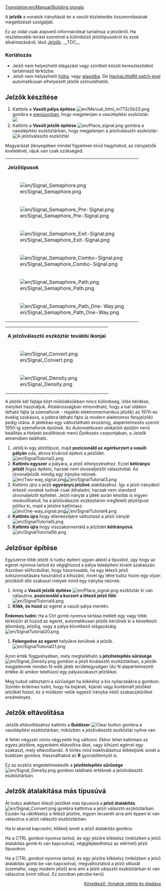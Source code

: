 [[Translation:en/Manual/Building signals]]


{{hu/Oktatás}}

A '''jelzők'''  a vonatok irányítását és a vasúti közlekedés összeomlásának megelőzését szolgálják.

Ez az oldal csak alapvető információkat tartalmaz a jelzőkről. Ha részletesebb leírást szeretnél a különböző jelzőtípusokról és azok alkalmazásáról, lásd [[hu/Manual/Jelzők|Jelzők]].
__TOC__
===Korlátozás===
* Jelző nem helyezhető elágazást vagy szintbeli közúti kereszteződést tartalmaző térközbe.
* Jelző nem helyezhető [[hu/Manual/Hidak|hídra]], vagy [[hu/Manual/Alagutak|alagútba]]. De [[en/HackaLittleBit/Tunnel Signals|HackaLittleBit patch-ével]] automatikusan elhelyezett jelzők szimulálhatók.

== Jelzők készítése ==
#Kattints a '''Vasúti pálya építése''' [[File:en/Manual html m772c5b23.png]] gombra a [[en/Manual/Game interface#The_Menu_bar|menüsorban]], hogy megjelenjen a vasútépítési eszköztár:<br/>[[File:hu/Railroad Construction.png|none|frame|]]
#Kattints a '''Vasúti jelzők építése''' [[File:en/Place signal.png]] gombra a vasútépítési eszköztárban, hogy megjelenjen a jelzőválasztó eszköztár:<br/>[[File:hu/Signal Selection.png|none|frame|A jelzőválasztó eszköztár]]

Magyarázat (lényegében mindet figyelmen kívül hagyhatod, az irányjelzők kivételével, rájuk van csak szükséged.
{|
|colspan=3|'''Jelzőtípusok'''

|-
|[[File:en/Signal Semaphore.png]]
|[[File:en/Signal Electric.png]]
|[[hu/Manual/Jelzők#Szakaszjelzők|Szakaszjelző]] (a játékban: normál jelző)
|-
|[[File:en/Signal Semaphore Pre-Signal.png]]
|[[File:en/Signal Electric Pre-Signal.png]]
|[[hu/Manual/Jelzők#Bejárati előjelző|Bejárati előjelző]] (a játékban: bejárati jelző)
|-
|[[File:en/Signal Semaphore Exit-Signal.png]]
|[[File:en/Signal Electric Exit-Signal.png]]
|[[hu/Manual/Jelzők#Kijárati jelző|Kijárati jelző]]
|-
|[[File:en/Signal Semaphore Combo-Signal.png]]
|[[File:en/Signal Electric Combo-Signal.png]]
|[[hu/Manual/Jelzők#Kombinált jelző|Kombinált jelző]]
|-
|[[File:en/Signal Semaphore Path.png]]
|[[File:en/Signal Electric Path.png]]
|[[hu/Manual/Jelzők#Útvonaljelzők|Standard útvonaljelző]] (a játékban: irányjelző) (ha a vonat hátulról közelíti meg, áthaladhat rajta, a jelzését figyelmen kívül hagyva)
|-
|[[File:en/Signal Semaphore Path One-Way.png]]
|[[File:en/Signal Electric Path.png]]
|[[hu/Manual/Jelzők#Útvonaljelzők|Egyirányú útvonaljelző (a játékban: egyirányú irányjelző)]] (ha a vonat a másik irányból közelíti meg, áthaladása nem lehetséges)
|}
{|
|colspan=2|'''A jelzőválasztó eszköztár további ikonjai'''

|-
|[[File:en/Signal Convert.png]]|| Jelzőátalakító eszköz - a ''pályán'' található jelző típusát átalakítja a jelzőkezelőn kiválasztottra. Lásd [[hu/Manual/Jelzők építése#Jelzők_átalakítása_más_típusúvá| Jelzők építése]]
|-
|[[File:en/Signal Density.png]]|| Jelzősűrűség eszköz - azt állítja be, milyen közel kerülnek a jelzők automatikus építése során Lásd [[hu/Manual/Jelzők építése#Jelzősor építése| Jelzők építése]]
|}

A jelzők két fajtája közt működésükben nincs különbség, ízlés kérdése, melyiket használjuk. Általánosságban elmondható, hogy a bal oldalon látható fajta (a szemaforok - régebbi elektromechanikus jelzők) az 1970-es évekig szokásos, a jobbra látható fajta (a modern elektromos fényjelzők) pedig utána. A játékban egy változtatható évszámig, alapértelmezés szerint 1950-ig szemaforok épülnek. Az ''Automatikusan alakjelző épüljön'' nevű beállítás a ''Haladó beállítások'' menü ''Építkezés'' csoportjában, a ''Jelzők'' almenüben található.

#Jelölj ki egy jelzőtípust, majd '''pozicionáld az egérkurzort a vasúti pályán''' oda, ahova kívánod építeni a jelződet.<br/>[[File:en/SignalTutorial2.png|none|frame]]
#'''Kattints egyszer''' a pályára, a jelző elhelyezéséhez. Ezzel '''kétirányú jelzőt''' fogsz építeni, hacsak nem útvonaljelzőt választottál. Az útvonaljelzők mindig egy irányba néznek.<br/>[[File:en/Two-way signal.png|frame|left]][[File:en/SignalTutorial3.png|none|frame]]
#''Kattints újra'' a jelző '''egyirányú jelzővé''' alakításához. Így a jelző irányából érkező vonatok tudnak csak áthaladni, hacsak nem standard útvonaljelzőt építettél. Jelző irányát a játék során később is ingyen módosíthatod, ha a jelzőválasztó eszköztáron megfelelő jelzőtípust jelölsz ki, majd a jelzőre kattintasz.<br/>[[File:en/One-way signal.png|frame|left]][[File:en/SignalTutorial4.png|none|frame]]
#'''Kattints újra''' hogy ellenkezőjére változtasd a jelző irányát<br/>[[File:en/SignalTutorial5.png|none|frame]]
#'''Kattints újra''' hogy visszakonvertáld a jelződet '''kétirányúvá'''.<br/>[[File:en/SignalTutorial5b.png|none|frame]]

== Jelzősor építése ==
Egyszerre több jelzőt is tudsz építeni ugyan abból a típusból, úgy hogy az egeret nyomva tartod és végighúzod a pálya teleépíteni kívánt szakaszán. Azonban előfordulhat, hogy hasznosabb, ha egy létező jelző sokszorosítására használod a kihúzást, mivel így létre tudsz hozni egy olyan jelzőkből álló szakaszt melyek mind egy irányba néznek:
#Amíg a '''Vasúti jelzők építése''' [[File:en/Place signal.png]] eszköztár ki van választva, '''pozicionáld a kurzort a létező jelző főlé'''.<br/>[[File:en/SignalTutorial4.png|none|frame]]
#'''Klikk, és húzd''' az egeret a vasúti pálya mentén.
'''Érdemes tudni:''' Ha a Ctrl gomb nyomva tartása mellett egy vagy több térközön át húzod az egeret, automatikusan jelzők kerülnek ki a következő állomásig, jelzőig, vagy a pálya következő elágazásáig.
<br/>[[File:en/SignalTutorial20.png|none|frame]]
#'''Felengedve az egeret''' helyükre kerülnek a jelzők.<br/>[[File:en/SignalTutorial21.png|none|frame]]

Azon érték függvényében, mely megtalálható a '''jelzőtelepítés sűrűsége''' [[File:en/Signal Density.png]] gombon a jelző kiválasztó eszköztárban, a jelzők megjelennek minden N-edik játék területegységen (Az N alapértelmezett értéke 4) amikor telehúzol egy pályaszakaszt jelzőkkel.

Meg tudod változtatni a sűrűséget ha klikkelsz a kis nyilacskákra a gombon. Szintén érdemes tudni, hogy ha bejárati, kijárati vagy kombinált jelzőket jelzőket húzol, ez a módszer velük egyező irányba néző szakaszjelzőket eredményez.

== Jelzők eltávolítása ==
Jelzők eltávolításához kattints a '''Buldózer''' [[File:en/Toggle clear active.png|Clear button]] gombra a vasútépítési eszköztárban, miközben a jelzőválasztó eszköztár nyitva van.

A fehér négyzet vörös négyzetté fog változni. Ekkor lehet kattintani az egyes jelzőkre, egyenként eltávolítva őket, vagy kihúzni egérrel egy szakaszt, mely eltávolítandó. A törlés mód inaktiváláshoz klikkeljünk ismét a buldózer gombra. Használhatod az '''R''' gyorsbillentyűt is.

Ez az eszköz engedelmeskedik a '''jelzőtelepítés sűrűsége''' [[File:en/Signal Density.png]] gombon található értéknek a jelzőválasztó eszköztárban.


== Jelzők átalakítása más típusúvá ==
Át tudsz alakítani létező jelzőket más típusúvá a '''jelző átalakítás''' [[File:en/Signal Convert.png]] gombra kattintva a jelző választó eszköztárban. Ezután ha ráklikkelsz a létező jelzőre, ingyen lecseréli arra ami éppen ki van választva a jelző választó eszköztárban.

Ha ki akarod kapcsolni, klikkelj ismét a jelző átalakítás gombra.

Ha a CTRL gombot nyomva tartod, és egy jelzőre klikkelsz (miközben a jelző átalakítás gomb ki van kapcsolva), végiglépkedhetsz az elérhető jelző típusokon.

Ha a CTRL gombot nyomva tartod, és egy jelzőre klikkelsz (miközben a jelző átalakítás gomb be van kapcsolva), megváltoztatod a jelző stílusát (szemafor, vagy modern jelző) arra ami a jelző választó eszköztárban ki van választva (mint stílus). Ez azonban pénzbe kerül.


<span style="float: right">[[hu/Manual/Vonatok vétele és eladása|''Következő:'' Vonatok vétele és eladása]]